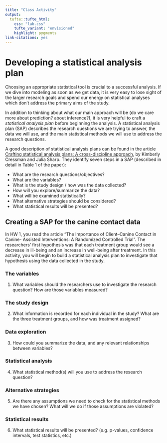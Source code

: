 ```yaml
---
title: "Class Activity"
output: 
  tufte::tufte_html:
    css: "lab.css"
    tufte_variant: "envisioned"
    highlight: pygments
link-citations: yes
---
```


# Developing a statistical analysis plan

Choosing an appropriate statistical tool is crucial to a successful analysis. If we dive into modeling as soon as we get data, it is very easy to lose sight of the larger research goals and spend our energy on statistical analyses which don't address the primary aims of the study.

In addition to thinking about what our main approach will be (do we care more about prediction? about inference?), it is very helpful to craft a *statistical analysis plan* before beginning the analysis. A statistical analysis plan (SAP) describes the research questions we are trying to answer, the data we will use, and the main statistical methods we will use to address the research questions. 

A good description of statistical analysis plans can be found in the article [Crafting statistical analysis plans: A cross-discipline approach](https://onlinelibrary.wiley.com/doi/full/10.1002/sta4.528), by Kimberly Cressman and Julia Sharp. They identify seven steps in a SAP (described in detail in Table 1 of the paper):

* What are the research questions/objectives?
* What are the variables?
* What is the study design / how was the data collected?
* How will you explore/summarize the data?
* What will be examined statistically?
* What alternative strategies should be considered?
* What statistical results will be presented?

## Creating a SAP for the canine contact data

In HW 1, you read the article "The Importance of Client–Canine Contact in Canine-
Assisted Interventions: A Randomized Controlled Trial". The researchers' first hypothesis was that each treatment group would see a decrease in ill-being and an increase in well-being after treatment. In this activity, you will begin to build a statistical analysis plan to investigate that hypothesis using the data collected in the study.

### The variables

1. What variables should the researchers use to investigate the research question? How are those variables measured?

### The study design

2. What information is recorded for each individual in the study? What are the three treatment groups, and how was treatment assigned?

### Data exploration

3. How could you summarize the data, and any relevant relationships between variables?

### Statistical analysis

4. What statistical method(s) will you use to address the research question? 

### Alternative strategies

5. Are there any assumptions we need to check for the statistical methods we have chosen? What will we do if those assumptions are violated?

### Statistical results

6. What statistical results will be presented? (e.g. p-values, confidence intervals, test statistics, etc.)


